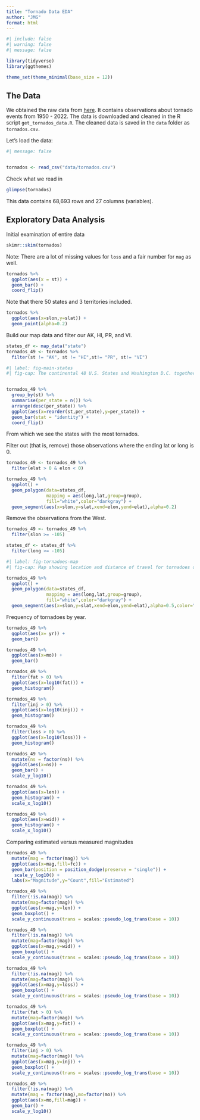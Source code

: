 ```yaml
---
title: "Tornado Data EDA"
author: "JMG"
format: html
---
```


```r
#| include: false
#| warning: false
#| message: false

library(tidyverse)
library(ggthemes)

theme_set(theme_minimal(base_size = 12))
```



## The Data

We obtained the raw data from [here](https://www.spc.noaa.gov/wcm/data/1950-2022_actual_tornadoes.csv). It contains observations about tornado events from 1950 - 2022. The data is downloaded and cleaned in the R script `get_tornados_data.R`. The cleaned data is saved in the `data` folder as `tornados.csv`.

Let's load the data:

```r
#| message: false


tornados <- read_csv("data/tornados.csv")
```

Check what we read in

```r
glimpse(tornados)
```


This data contains 68,693 rows and 27 columns (variables). 

## Exploratory Data Analysis

Initial examination of entire data

```r
skimr::skim(tornados)
```


Note: There are a lot of missing values for `loss` and a fair number for `mag` as well. 

```r
tornados %>%
  ggplot(aes(x = st)) + 
  geom_bar() + 
  coord_flip()
```

Note that there 50 states and 3 territories included.

```r
tornados %>%
  ggplot(aes(x=slon,y=slat)) + 
  geom_point(alpha=0.2)
```

Build our map data and filter our AK, HI, PR, and VI.

```r
states_df <- map_data("state")
tornados_49 <- tornados %>%
  filter(st != "AK", st != "HI",st!= "PR", st!= "VI")
```



```r
#| label: fig-main-states
#| fig-cap: The continental 48 U.S. States and Washington D.C. together with the frequency of tornados observed in each. 


tornados_49 %>%
  group_by(st) %>%
  summarise(per_state = n()) %>%
  arrange(desc(per_state)) %>%
  ggplot(aes(x=reorder(st,per_state),y=per_state)) + 
  geom_bar(stat = "identity") + 
  coord_flip()
```

From which we see the states with the most tornados.


Filter out (that is, remove) those observations where the ending lat or long is 0. 

```r
tornados_49 <- tornados_49 %>%
  filter(elat > 0 & elon < 0)
```



```r

tornados_49 %>%
  ggplot() + 
  geom_polygon(data=states_df,
               mapping = aes(long,lat,group=group),
               fill="white",color="darkgray") + 
  geom_segment(aes(x=slon,y=slat,xend=elon,yend=elat),alpha=0.2)
```

Remove the observations from the West.

```r
tornados_49 <- tornados_49 %>%
  filter(slon >= -105)

states_df <- states_df %>%
  filter(long >= -105)
```





```r
#| label: fig-tornadoes-map
#| fig-cap: Map showing location and distance of travel for tornadoes observed in data. 

tornados_49 %>%
  ggplot() + 
  geom_polygon(data=states_df,
               mapping = aes(long,lat,group=group),
               fill="white",color="darkgray") + 
  geom_segment(aes(x=slon,y=slat,xend=elon,yend=elat),alpha=0.5,color="darkgreen")

```

Frequency of tornadoes by year.

```r
tornados_49 %>%
  ggplot(aes(x= yr)) + 
  geom_bar()
```



```r
tornados_49 %>%
  ggplot(aes(x=mo)) + 
  geom_bar()
```

```r
tornados_49 %>%
  filter(fat > 0) %>%
  ggplot(aes(x=log10(fat))) + 
  geom_histogram()
```


```r
tornados_49 %>%
  filter(inj > 0) %>%
  ggplot(aes(x=log10(inj))) + 
  geom_histogram()
```


```r
tornados_49 %>%
  filter(loss > 0) %>%
  ggplot(aes(x=log10(loss))) + 
  geom_histogram()
```

```r
tornados_49 %>%
  mutate(ns = factor(ns)) %>%
  ggplot(aes(x=ns)) + 
  geom_bar() + 
  scale_y_log10() 
```

```r
tornados_49 %>%
  ggplot(aes(x=len)) + 
  geom_histogram() + 
  scale_x_log10()
```



```r
tornados_49 %>%
  ggplot(aes(x=wid)) + 
  geom_histogram() + 
  scale_x_log10()
```



Comparing estimated versus measured magnitudes

```r
tornados_49 %>%
  mutate(mag = factor(mag)) %>%
  ggplot(aes(x=mag,fill=fc)) + 
  geom_bar(position = position_dodge(preserve = "single")) + 
   scale_y_log10() + 
  labs(x="Magnitude",y="Count",fill="Estimated")
```


```r
tornados_49 %>%
  filter(!is.na(mag)) %>%
  mutate(mag=factor(mag)) %>%
  ggplot(aes(x=mag,y=len)) + 
  geom_boxplot() + 
  scale_y_continuous(trans = scales::pseudo_log_trans(base = 10))
```


```r
tornados_49 %>%
  filter(!is.na(mag)) %>%
  mutate(mag=factor(mag)) %>%
  ggplot(aes(x=mag,y=wid)) + 
  geom_boxplot() + 
  scale_y_continuous(trans = scales::pseudo_log_trans(base = 10))
```


```r
tornados_49 %>%
  filter(!is.na(mag)) %>%
  mutate(mag=factor(mag)) %>%
  ggplot(aes(x=mag,y=loss)) + 
  geom_boxplot() + 
  scale_y_continuous(trans = scales::pseudo_log_trans(base = 10))
```

```r
tornados_49 %>%
  filter(fat > 0) %>%
  mutate(mag=factor(mag)) %>%
  ggplot(aes(x=mag,y=fat)) + 
  geom_boxplot() + 
  scale_y_continuous(trans = scales::pseudo_log_trans(base = 10))
```


```r
tornados_49 %>%
  filter(inj > 0) %>%
  mutate(mag=factor(mag)) %>%
  ggplot(aes(x=mag,y=inj)) + 
  geom_boxplot() + 
  scale_y_continuous(trans = scales::pseudo_log_trans(base = 10))
```


```r

tornados_49 %>%
  filter(!is.na(mag)) %>%
  mutate(mag = factor(mag),mo=factor(mo)) %>%
  ggplot(aes(x=mo,fill=mag)) + 
  geom_bar() + 
  scale_y_log10()
```

